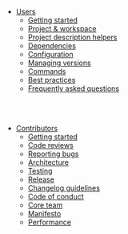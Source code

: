 - [Users](/docs/usage/getting-started)
  - [Getting started](/docs/usage/getting-started)
  - [Project & workspace](/docs/usage/projectswift)
  - [Project description helpers](/docs/usage/helpers)
  - [Dependencies](/docs/usage/dependencies)
  - [Configuration](/docs/usage/config)
  - [Managing versions](/docs/usage/managing-versions)
  - [Commands](/docs/usage/commands)
  - [Best practices](/docs/usage/best-practices)
  - [Frequently asked questions](/docs/usage/faq)

<br></br>

- [Contributors](/docs/contribution/getting-started)
  - [Getting started](/docs/contribution/getting-started)
  - [Code reviews](/docs/contribution/code-reviews)
  - [Reporting bugs](/docs/contribution/reporting-bugs)
  - [Architecture](/docs/contribution/architecture)
  - [Testing](/docs/contribution/testing-strategy)
  - [Release](/docs/contribution/release)
  - [Changelog guidelines](/docs/contribution/changelog-guidelines)
  - [Code of conduct](/docs/contribution/code-of-conduct)
  - [Core team](/docs/contribution/changelog-guidelines)
  - [Manifesto](/docs/contribution/manifesto)
  - [Performance](/docs/contribution/performance)
